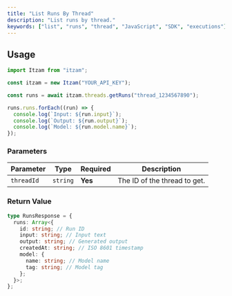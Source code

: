 ```yaml
---
title: "List Runs By Thread"
description: "List runs by thread."
keywords: ["list", "runs", "thread", "JavaScript", "SDK", "executions"]
---
```


## Usage

```typescript
import Itzam from "itzam";

const itzam = new Itzam("YOUR_API_KEY");

const runs = await itzam.threads.getRuns("thread_1234567890");

runs.runs.forEach((run) => {
  console.log(`Input: ${run.input}`);
  console.log(`Output: ${run.output}`);
  console.log(`Model: ${run.model.name}`);
});
```

### Parameters

| Parameter  | Type     | Required | Description                  |
| ---------- | -------- | -------- | ---------------------------- |
| `threadId` | `string` | **Yes**  | The ID of the thread to get. |

### Return Value

```typescript
type RunsResponse = {
  runs: Array<{
    id: string; // Run ID
    input: string; // Input text
    output: string; // Generated output
    createdAt: string; // ISO 8601 timestamp
    model: {
      name: string; // Model name
      tag: string; // Model tag
    };
  }>;
};
```
